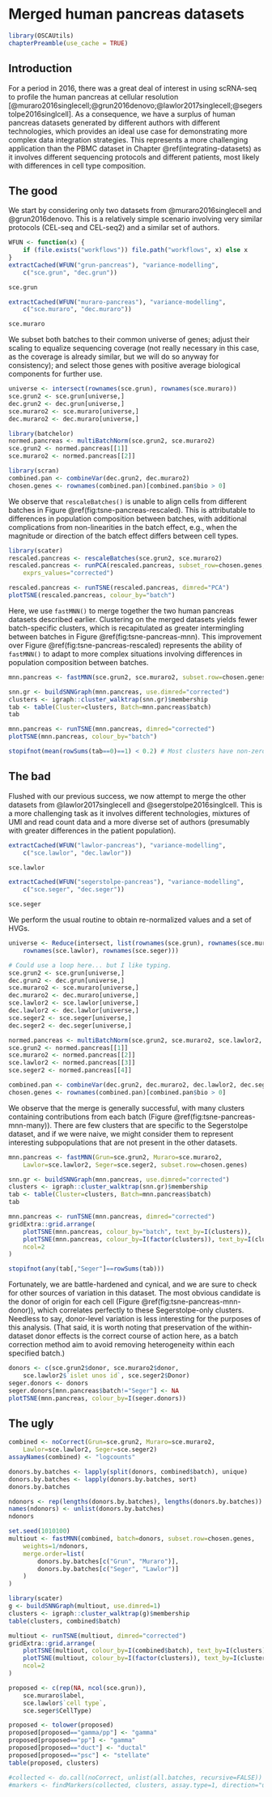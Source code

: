 # Merged human pancreas datasets

```r
library(OSCAUtils)
chapterPreamble(use_cache = TRUE)
```

## Introduction

For a period in 2016, there was a great deal of interest in using scRNA-seq to profile the human pancreas at cellular resolution
[@muraro2016singlecell;@grun2016denovo;@lawlor2017singlecell;@segerstolpe2016singlcell].
As a consequence, we have a surplus of human pancreas datasets generated by different authors with different technologies,
which provides an ideal use case for demonstrating more complex data integration strategies.
This represents a more challenging application than the PBMC dataset in Chapter \@ref(integrating-datasets) as it involves different sequencing protocols and different patients, most likely with differences in cell type composition.

## The good

We start by considering only two datasets from @muraro2016singlecell and @grun2016denovo.
This is a relatively simple scenario involving very similar protocols (CEL-seq and CEL-seq2) and a similar set of authors.

```r
WFUN <- function(x) {
    if (file.exists("workflows")) file.path("workflows", x) else x
}
extractCached(WFUN("grun-pancreas"), "variance-modelling",
    c("sce.grun", "dec.grun"))
```

```r
sce.grun
```

```r
extractCached(WFUN("muraro-pancreas"), "variance-modelling",
    c("sce.muraro", "dec.muraro"))
```

```r
sce.muraro
```

We subset both batches to their common universe of genes;
adjust their scaling to equalize sequencing coverage (not really necessary in this case, as the coverage is already similar, but we will do so anyway for consistency);
and select those genes with positive average biological components for further use.

```r
universe <- intersect(rownames(sce.grun), rownames(sce.muraro))
sce.grun2 <- sce.grun[universe,]
dec.grun2 <- dec.grun[universe,]
sce.muraro2 <- sce.muraro[universe,]
dec.muraro2 <- dec.muraro[universe,]

library(batchelor)
normed.pancreas <- multiBatchNorm(sce.grun2, sce.muraro2)
sce.grun2 <- normed.pancreas[[1]]
sce.muraro2 <- normed.pancreas[[2]]

library(scran)
combined.pan <- combineVar(dec.grun2, dec.muraro2)
chosen.genes <- rownames(combined.pan)[combined.pan$bio > 0]
```

We observe that `rescaleBatches()` is unable to align cells from different batches in Figure \@ref(fig:tsne-pancreas-rescaled).
This is attributable to differences in population composition between batches, with additional complications from non-linearities in the batch effect, e.g., when the magnitude or direction of the batch effect differs between cell types.

```r
library(scater)
rescaled.pancreas <- rescaleBatches(sce.grun2, sce.muraro2)
rescaled.pancreas <- runPCA(rescaled.pancreas, subset_row=chosen.genes,
    exprs_values="corrected")

rescaled.pancreas <- runTSNE(rescaled.pancreas, dimred="PCA")
plotTSNE(rescaled.pancreas, colour_by="batch")
```

Here, we use `fastMNN()` to merge together the two human pancreas datasets described earlier.
Clustering on the merged datasets yields fewer batch-specific clusters, which is recapitulated as greater intermingling between batches in Figure \@ref(fig:tsne-pancreas-mnn).
This improvement over Figure \@ref(fig:tsne-pancreas-rescaled) represents the ability of `fastMNN()` to adapt to more complex situations involving differences in population composition between batches.

```r
mnn.pancreas <- fastMNN(sce.grun2, sce.muraro2, subset.row=chosen.genes)

snn.gr <- buildSNNGraph(mnn.pancreas, use.dimred="corrected")
clusters <- igraph::cluster_walktrap(snn.gr)$membership
tab <- table(Cluster=clusters, Batch=mnn.pancreas$batch)
tab

mnn.pancreas <- runTSNE(mnn.pancreas, dimred="corrected")
plotTSNE(mnn.pancreas, colour_by="batch")
```

```r
stopifnot(mean(rowSums(tab==0)==1) < 0.2) # Most clusters have non-zero contributions.
```

## The bad

Flushed with our previous success, we now attempt to merge the other datasets from @lawlor2017singlecell and @segerstolpe2016singlcell.
This is a more challenging task as it involves different technologies, mixtures of UMI and read count data and a more diverse set of authors (presumably with greater differences in the patient population).

```r
extractCached(WFUN("lawlor-pancreas"), "variance-modelling",
    c("sce.lawlor", "dec.lawlor"))
```

```r
sce.lawlor
```

```r
extractCached(WFUN("segerstolpe-pancreas"), "variance-modelling",
    c("sce.seger", "dec.seger"))
```

```r
sce.seger
```

We perform the usual routine to obtain re-normalized values and a set of HVGs. 

```r
universe <- Reduce(intersect, list(rownames(sce.grun), rownames(sce.muraro),
    rownames(sce.lawlor), rownames(sce.seger)))

# Could use a loop here... but I like typing.
sce.grun2 <- sce.grun[universe,]
dec.grun2 <- dec.grun[universe,]
sce.muraro2 <- sce.muraro[universe,]
dec.muraro2 <- dec.muraro[universe,]
sce.lawlor2 <- sce.lawlor[universe,]
dec.lawlor2 <- dec.lawlor[universe,]
sce.seger2 <- sce.seger[universe,]
dec.seger2 <- dec.seger[universe,]

normed.pancreas <- multiBatchNorm(sce.grun2, sce.muraro2, sce.lawlor2, sce.seger2)
sce.grun2 <- normed.pancreas[[1]]
sce.muraro2 <- normed.pancreas[[2]]
sce.lawlor2 <- normed.pancreas[[3]]
sce.seger2 <- normed.pancreas[[4]]

combined.pan <- combineVar(dec.grun2, dec.muraro2, dec.lawlor2, dec.seger2)
chosen.genes <- rownames(combined.pan)[combined.pan$bio > 0]
```

We observe that the merge is generally successful, with many clusters containing contributions from each batch (Figure \@ref(fig:tsne-pancreas-mnn-many)).
There are few clusters that are specific to the Segerstolpe dataset, and if we were naive, we might consider them to represent interesting subpopulations that are not present in the other datasets.

```r
mnn.pancreas <- fastMNN(Grun=sce.grun2, Muraro=sce.muraro2, 
    Lawlor=sce.lawlor2, Seger=sce.seger2, subset.row=chosen.genes)

snn.gr <- buildSNNGraph(mnn.pancreas, use.dimred="corrected")
clusters <- igraph::cluster_walktrap(snn.gr)$membership
tab <- table(Cluster=clusters, Batch=mnn.pancreas$batch)
tab

mnn.pancreas <- runTSNE(mnn.pancreas, dimred="corrected")
gridExtra::grid.arrange(
    plotTSNE(mnn.pancreas, colour_by="batch", text_by=I(clusters)),
    plotTSNE(mnn.pancreas, colour_by=I(factor(clusters)), text_by=I(clusters)),
    ncol=2
)
```

```r
stopifnot(any(tab[,"Seger"]==rowSums(tab)))
```

Fortunately, we are battle-hardened and cynical, and we are sure to check for other sources of variation in this dataset.
The most obvious candidate is the donor of origin for each cell (Figure \@ref(fig:tsne-pancreas-mnn-donor)), which correlates perfectly to these Segerstolpe-only clusters.
Needless to say, donor-level variation is less interesting for the purposes of this analysis.
(That said, it is worth noting that preservation of the within-dataset donor effects is the correct course of action here, as a batch correction method aim to avoid removing heterogeneity within each specified batch.)

```r
donors <- c(sce.grun2$donor, sce.muraro2$donor,
    sce.lawlor2$`islet unos id`, sce.seger2$Donor)
seger.donors <- donors
seger.donors[mnn.pancreas$batch!="Seger"] <- NA
plotTSNE(mnn.pancreas, colour_by=I(seger.donors))
```

## The ugly

```r
combined <- noCorrect(Grun=sce.grun2, Muraro=sce.muraro2, 
    Lawlor=sce.lawlor2, Seger=sce.seger2)
assayNames(combined) <- "logcounts"
```

```r
donors.by.batches <- lapply(split(donors, combined$batch), unique)
donors.by.batches <- lapply(donors.by.batches, sort)
donors.by.batches
```

```r
ndonors <- rep(lengths(donors.by.batches), lengths(donors.by.batches))
names(ndonors) <- unlist(donors.by.batches)
ndonors

set.seed(1010100)
multiout <- fastMNN(combined, batch=donors, subset.row=chosen.genes,
    weights=1/ndonors,
    merge.order=list(
        donors.by.batches[c("Grun", "Muraro")],
        donors.by.batches[c("Seger", "Lawlor")]
    )
)
```

```r
library(scater)
g <- buildSNNGraph(multiout, use.dimred=1)
clusters <- igraph::cluster_walktrap(g)$membership
table(clusters, combined$batch)

multiout <- runTSNE(multiout, dimred="corrected")
gridExtra::grid.arrange(
    plotTSNE(multiout, colour_by=I(combined$batch), text_by=I(clusters)),
    plotTSNE(multiout, colour_by=I(factor(clusters)), text_by=I(clusters)),
    ncol=2
)
```

```r
proposed <- c(rep(NA, ncol(sce.grun)), 
    sce.muraro$label,
    sce.lawlor$`cell type`,
    sce.seger$CellType)

proposed <- tolower(proposed)
proposed[proposed=="gamma/pp"] <- "gamma"
proposed[proposed=="pp"] <- "gamma"
proposed[proposed=="duct"] <- "ductal"
proposed[proposed=="psc"] <- "stellate"
table(proposed, clusters)

#collected <- do.call(noCorrect, unlist(all.batches, recursive=FALSE))
#markers <- findMarkers(collected, clusters, assay.type=1, direction="up", lfc=1, full.stats=TRUE, block=origin)
```
